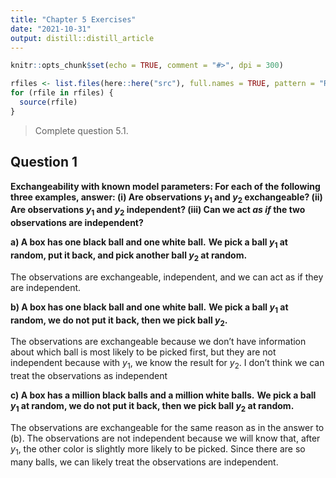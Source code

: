 ```yaml
---
title: "Chapter 5 Exercises"
date: "2021-10-31"
output: distill::distill_article
---
```


```r
knitr::opts_chunk$set(echo = TRUE, comment = "#>", dpi = 300)

rfiles <- list.files(here::here("src"), full.names = TRUE, pattern = "R$")
for (rfile in rfiles) {
  source(rfile)
}
```

> Complete question 5.1.

## Question 1

**Exchangeability with known model parameters: For each of the following three examples, answer: (i) Are observations $y_1$ and $y_2$ exchangeable? (ii) Are observations $y_1$ and $y_2$ independent? (iii) Can we act *as if* the two observations are independent?**

**a) A box has one black ball and one white ball.**
**We pick a ball $y_1$ at random, put it back, and pick another ball $y_2$ at random.**

The observations are exchangeable, independent, and we can act as if they are independent.

**b) A box has one black ball and one white ball.**
**We pick a ball $y_1$ at random, we do not put it back, then we pick ball $y_2$.**

The observations are exchangeable because we don't have information about which ball is most likely to be picked first, but they are not independent because with $y_1$, we know the result for $y_2$.
I don't think we can treat the observations as independent

**c) A box has a million black balls and a million white balls.**
**We pick a ball $y_1$ at random, we do not put it back, then we pick ball $y_2$ at random.**

The observations are exchangeable for the same reason as in the answer to (b).
The observations are not independent because we will know that, after $y_1$, the other color is slightly more likely to be picked.
Since there are so many balls, we can likely treat the observations are independent.
